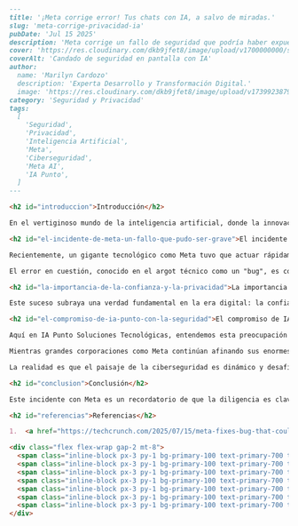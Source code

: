 ```markdown
---
title: '¡Meta corrige error! Tus chats con IA, a salvo de miradas.'
slug: 'meta-corrige-privacidad-ia'
pubDate: 'Jul 15 2025'
description: 'Meta corrige un fallo de seguridad que podría haber expuesto conversaciones con su IA. Descubre cómo este incidente subraya la importancia de la privacidad y el compromiso de IA Punto con la seguridad de tus datos.'
cover: 'https://res.cloudinary.com/dkb9jfet8/image/upload/v1700000000/security_ai_privacy_lock_n4k3l5.jpg'
coverAlt: 'Candado de seguridad en pantalla con IA'
author:
  name: 'Marilyn Cardozo'
  description: 'Experta Desarrollo y Transformación Digital.'
  image: 'https://res.cloudinary.com/dkb9jfet8/image/upload/v1739923879/marilyn_s2mi4a.png'
category: 'Seguridad y Privacidad'
tags:
  [
    'Seguridad',
    'Privacidad',
    'Inteligencia Artificial',
    'Meta',
    'Ciberseguridad',
    'Meta AI',
    'IA Punto',
  ]
---

<h2 id="introduccion">Introducción</h2>

En el vertiginoso mundo de la inteligencia artificial, donde la innovación avanza a pasos agigantados, un tema crucial emerge con fuerza: la seguridad y la privacidad de nuestros datos. Imagina por un momento que las conversaciones más íntimas o las ideas más ingeniosas que compartes con una inteligencia artificial, o el contenido que esta genera para ti, pudieran de alguna manera ser accesibles para terceros. Suena a escenario de película, ¿verdad? Pues bien, recientes acontecimientos nos recuerdan que la vigilancia es constante y la protección de nuestra información debe ser una prioridad absoluta.

<h2 id="el-incidente-de-meta-un-fallo-que-pudo-ser-grave">El incidente de Meta: un fallo que pudo ser grave</h2>

Recientemente, un gigante tecnológico como Meta tuvo que actuar rápidamente para corregir un fallo de seguridad que, si no se hubiera detectado a tiempo, podría haber expuesto justamente eso: las indicaciones o "prompts" que los usuarios le daban a su IA, así como el contenido que esta generaba en respuesta. Este tipo de incidentes, aunque preocupantes, también demuestran la importancia de la comunidad de seguridad y de una cultura de transparencia y responsabilidad en la industria tecnológica.

El error en cuestión, conocido en el argot técnico como un "bug", es como una pequeña grieta en el sistema que, sin querer, dejaba una puerta entreabierta. Piensa en ello como si tuvieras una cerradura súper segura en tu casa, pero una pequeña rendija permitiera ver lo que haces dentro. En este caso, la rendija podría haber revelado lo que le pedías a la IA: desde preguntas personales hasta la creación de textos específicos, imágenes, o cualquier otro tipo de contenido. La buena noticia es que este fallo fue descubierto y reportado de forma privada por un investigador de seguridad, una especie de "detective cibernético" que busca vulnerabilidades para ayudar a las empresas a fortalecer sus sistemas, antes de que alguien con malas intenciones pueda explotarlas. Como reconocimiento a su valioso trabajo, el investigador recibió una recompensa de 10,000 dólares.

<h2 id="la-importancia-de-la-confianza-y-la-privacidad">La importancia de la confianza y la privacidad</h2>

Este suceso subraya una verdad fundamental en la era digital: la confianza es el pilar sobre el que se construye cualquier relación, incluso la que tenemos con la tecnología. Cuando interactuamos con una IA, esperamos que nuestras peticiones y las respuestas que recibimos sean tratadas con la máxima confidencialidad. Queremos tener la tranquilidad de que nuestra información personal, nuestros planes o incluso nuestras curiosidades más inocentes no serán expuestas sin nuestro consentimiento.

<h2 id="el-compromiso-de-ia-punto-con-la-seguridad">El compromiso de IA Punto con la seguridad</h2>

Aquí en IA Punto Soluciones Tecnológicas, entendemos esta preocupación a la perfección. La noticia sobre Meta nos refuerza la importancia de nuestro compromiso con la seguridad y la privacidad en cada una de las soluciones de inteligencia artificial que desarrollamos e implementamos para nuestros clientes. Sabemos que la potencia de la IA es inmensa, pero su valor real solo se materializa cuando se utiliza de manera ética y segura.

Mientras grandes corporaciones como Meta continúan afinando sus enormes plataformas, en IA Punto nos especializamos en ofrecer soluciones de IA robustas y, lo más importante, seguras desde el primer día. Nuestro equipo se dedica a diseñar sistemas donde la protección de datos no es una característica añadida, sino un elemento fundamental desde la concepción del proyecto. No se trata solo de crear IA que sea inteligente o eficiente; se trata de crear IA en la que puedas confiar plenamente, sabiendo que tus datos y tus interacciones están protegidos con los más altos estándares.

La realidad es que el paisaje de la ciberseguridad es dinámico y desafiante. Las amenazas evolucionan, y con ellas, también deben hacerlo las defensas. Por eso, en IA Punto, no solo nos enfocamos en la implementación inicial, sino también en el monitoreo continuo y la actualización constante de nuestras soluciones, asegurando que estén protegidas contra las últimas vulnerabilidades. Nuestra misión es empoderar a las empresas con la tecnología más avanzada, pero siempre con la tranquilidad de que la seguridad de su información es nuestra máxima prioridad.

<h2 id="conclusion">Conclusión</h2>

Este incidente con Meta es un recordatorio de que la diligencia es clave en el mundo de la IA. Nos enseña que la colaboración entre desarrolladores, investigadores de seguridad y usuarios es esencial para construir un ecosistema digital más seguro para todos. En IA Punto, estamos orgullosos de ser parte de esa solución, ofreciendo no solo tecnología de vanguardia, sino también la tranquilidad que viene con una seguridad de primera clase. Porque al final del día, la verdadera inteligencia artificial es aquella que no solo nos ayuda a innovar, sino que también nos protege en el camino.

<h2 id="referencias">Referencias</h2>

1.  <a href="https://techcrunch.com/2025/07/15/meta-fixes-bug-that-could-leak-users-ai-prompts-and-generated-content/" target="_blank" rel="noopener noreferrer">TechCrunch: Meta fixes bug that could leak users AI prompts and generated content</a>

<div class="flex flex-wrap gap-2 mt-8">
  <span class="inline-block px-3 py-1 bg-primary-100 text-primary-700 text-xs font-semibold rounded-full shadow-sm">Seguridad</span>
  <span class="inline-block px-3 py-1 bg-primary-100 text-primary-700 text-xs font-semibold rounded-full shadow-sm">Privacidad</span>
  <span class="inline-block px-3 py-1 bg-primary-100 text-primary-700 text-xs font-semibold rounded-full shadow-sm">Inteligencia Artificial</span>
  <span class="inline-block px-3 py-1 bg-primary-100 text-primary-700 text-xs font-semibold rounded-full shadow-sm">Meta</span>
  <span class="inline-block px-3 py-1 bg-primary-100 text-primary-700 text-xs font-semibold rounded-full shadow-sm">Ciberseguridad</span>
  <span class="inline-block px-3 py-1 bg-primary-100 text-primary-700 text-xs font-semibold rounded-full shadow-sm">Meta AI</span>
  <span class="inline-block px-3 py-1 bg-primary-100 text-primary-700 text-xs font-semibold rounded-full shadow-sm">IA Punto</span>
</div>
```